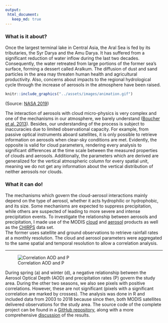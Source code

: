 ```yaml
---
output:
 html_document:
   keep_md: true
---
```


### What is it about?

Once the largest terminal lake in Central Asia, the Aral Sea is fed by its tributaries, the Syr Darya and the Amu Darya. It has suffered from a significant reduction of water inflow
during the last two decades. Consequently, the water retreated from large portions of the former
sea's surface, forming a dessert called Aralkum. The diffusion of
dust and sand particles in the area may threaten human health and agricultural 
productivity. Also, concerns about impacts to the regional hydrological cycle through the
increase of aerosols in the atmosphere have been raised.


```r
knitr::include_graphics("../assets/images/animation.gif")
```
(Source: [NASA 2019](https://earthobservatory.nasa.gov/world-of-change/AralSea))

The interaction of aerosols with cloud micro-physics is very complex and one
of the mechanisms in our atmosphere, we barely understand 
([Boucher et al. 2013](https://www.ipcc.ch/site/assets/uploads/2018/02/WG1AR5_Chapter07_FINAL-1.pdf)).
Besides, our understanding of the process is subject to inaccuracies due to limited observational capacity. For example, from passive optical 
instruments aboard satellites, it is only possible to retrieve
information on aerosols when clear-sky conditions are met. Evidently, the opposite
is valid for cloud parameters, rendering every analysis to significant differences 
at the time scale between the measured properties of clouds and aerosols. 
Additionally, the parameters which are derived are generalized for the vertical
atmospheric column for every spatial unit, meaning we do not get any information 
about the vertical distribution of neither aerosols nor clouds. 


### What it can do!

The mechanisms which govern the cloud-aerosol interactions mainly depend
on the type of aerosol, whether it acts hydrophilic or hydrophobic, and its size.
Some mechanisms are expected to suppress precipitation, while others are suspected
of leading to more severe and intense precipitation events. To investigate the
relationship between aerosols and precipitation, I made use of the MODIS [cloud](https://modis.gsfc.nasa.gov/data/dataprod/mod06.php)
and [aerosol](https://modis.gsfc.nasa.gov/data/dataprod/mod04.php) products as 
well as the [CHIRPS](https://www.chc.ucsb.edu/data/chirps) data set.  
The former uses satellite and ground observations to retrieve rainfall rates 
at a monthly resolution. The cloud and aerosol parameters were aggregated to 
the same spatial and temporal resolution to allow a correlation analysis. 

---

![Correlation AOD and P](../assets/images/cor_AOD_550_RH.png)

During spring (a) and winter (d), a negative relationship between the 
Aerosol Optical Depth (AOD) and precipitation rates (P) govern the study area.
During the other two seasons, we also see pixels with positive correlations. However, these are not significant (pixels with a significant correlation are marked
by crosses). The analysis was done in R and included data from 2003 to 2018 because since then,
both MODIS satellites delivered observations for the study area. The source code
of the complete project can be found in a [GitHub repository](https://github.com/goergen95/aciASB), 
along with a more comprehensive [discussion](https://github.com/goergen95/aciASB/blob/master/docs/report_II.pdf) 
of the results. 




